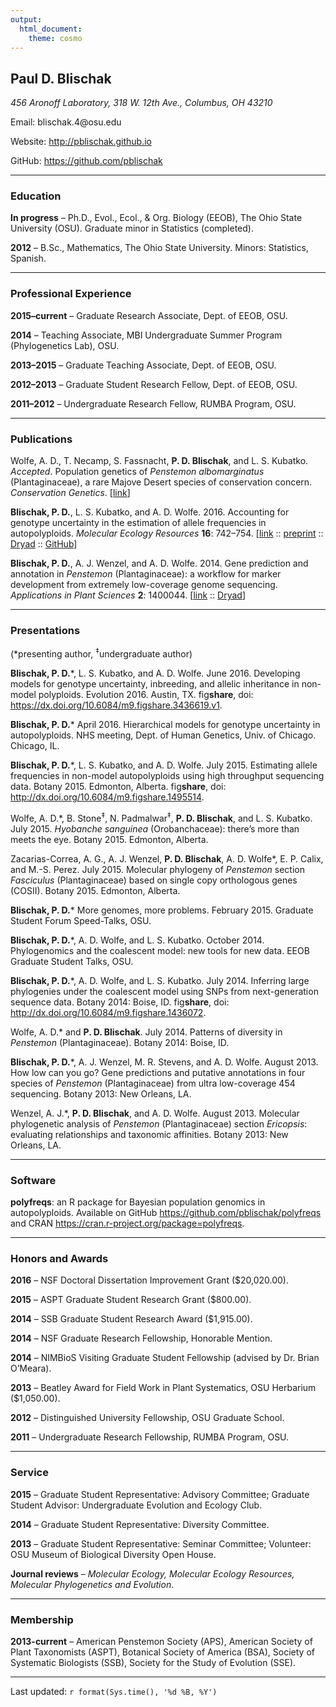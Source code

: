 ```yaml
---
output:
  html_document:
    theme: cosmo
---
```


## **Paul D. Blischak**

*456 Aronoff Laboratory, 318 W. 12th Ave., Columbus, OH 43210*

Email: blischak.4@osu.edu

Website: <a href="http://pblischak.github.io" target="_blank">http://pblischak.github.io</a>

GitHub: <a href="https://github.com/pblischak" target="_blank">https://github.com/pblischak</a>

----

### **Education**

 **In progress** -- Ph.D., Evol., Ecol., \& Org. Biology (EEOB), The Ohio State University (OSU). Graduate minor in Statistics (completed).

**2012** -- B.Sc., Mathematics, The Ohio State University. Minors: Statistics, Spanish.

----

### **Professional Experience**

**2015--current** -- Graduate Research Associate, Dept. of EEOB, OSU.

**2014** -- Teaching Associate, MBI Undergraduate Summer Program (Phylogenetics Lab), OSU.

**2013--2015** -- Graduate Teaching Associate, Dept. of EEOB, OSU.

**2012--2013** -- Graduate Student Research Fellow, Dept. of EEOB, OSU.

**2011--2012** -- Undergraduate Research Fellow, RUMBA Program, OSU.

----

### **Publications**

Wolfe, A. D., T. Necamp, S. Fassnacht, **P. D. Blischak**, and L. S. Kubatko. *Accepted*. Population genetics of *Penstemon albomarginatus* (Plantaginaceae), a rare Majove Desert species of conservation concern. *Conservation Genetics*. [<a href="http://link.springer.com/article/10.1007/s10592-016-0857-y" target="_blank">link</a>]

**Blischak, P. D.**, L. S. Kubatko, and A. D. Wolfe. 2016. 
Accounting for genotype uncertainty in the estimation of allele frequencies in autopolyploids. *Molecular Ecology Resources* **16**: 742--754. [<a href="http://onlinelibrary.wiley.com/doi/10.1111/1755-0998.12493/abstract" target="_blank">link</a> :: <a href="http://biorxiv.org/content/early/2015/09/23/021907" target="_blank">preprint</a> :: <a href="http://datadryad.org/resource/doi:10.5061/dryad.t297p" target="_blank">Dryad</a> :: <a href="https://github.com/pblischak/polyfreqs-ms-data" target="_blank">GitHub</a>]

**Blischak, P. D.**, A. J. Wenzel, and A. D. Wolfe. 2014. Gene prediction and annotation in *Penstemon* (Plantaginaceae): a workflow for marker development from extremely low-coverage genome sequencing. *Applications in Plant Sciences* **2**: 1400044. [<a href="http://www.bioone.org/doi/abs/10.3732/apps.1400044" target="_blank">link</a> :: <a href="http://datadryad.org/resource/doi:10.5061/dryad.f6s22" target="_blank">Dryad</a>]

----

### **Presentations**

(\*presenting author, $^{\ddagger}$undergraduate author)

**Blischak, P. D.**\*, L. S. Kubatko, and A. D. Wolfe. June 2016. Developing models for genotype uncertainty, inbreeding, and allelic inheritance in non-model polyploids. Evolution 2016. Austin, TX. fig**share**, doi: <a href="https://dx.doi.org/10.6084/m9.figshare.3436619.v1" target="_blank">https://dx.doi.org/10.6084/m9.figshare.3436619.v1</a>.

**Blischak, P. D.**\* April 2016. Hierarchical models for genotype uncertainty in autopolyploids. NHS meeting, Dept. of Human Genetics, Univ. of Chicago. Chicago, IL.

**Blischak, P. D.**\*, L. S. Kubatko, and A. D. Wolfe. July 2015.
Estimating allele frequencies in non-model autopolyploids using high throughput sequencing data.
Botany 2015. Edmonton, Alberta. fig**share**, doi: <a href="http://dx.doi.org/10.6084/m9.figshare.1495514" target="_blank">http://dx.doi.org/10.6084/m9.figshare.1495514</a>.

Wolfe, A. D.\*, B. Stone$^{\ddagger}$, N. Padmalwar$^{\ddagger}$, **P. D. Blischak**, and L. S. Kubatko. July 2015.
*Hyobanche sanguinea* (Orobanchaceae): there's more than meets the eye.
Botany 2015. Edmonton, Alberta.

Zacarias-Correa, A. G., A. J. Wenzel, **P. D. Blischak**, A. D. Wolfe\*, E. P. Calix, and M.-S. Perez. July 2015.
Molecular phylogeny of *Penstemon* section *Fasciculus* (Plantaginaceae) based on single copy orthologous genes (COSII).
Botany 2015. Edmonton, Alberta.

**Blischak, P. D.**\* More genomes, more problems. February 2015. Graduate Student Forum Speed-Talks, OSU.

**Blischak, P. D.**\*, A. D. Wolfe, and L. S. Kubatko. October 2014. Phylogenomics and the coalescent model: new tools for new data. EEOB Graduate Student Talks, OSU.

**Blischak, P. D.**\*, A. D. Wolfe, and L. S. Kubatko. July 2014. Inferring large phylogenies under the coalescent model using SNPs from next-generation sequence data. Botany 2014: Boise, ID. fig**share**, doi: <a href="http://dx.doi.org/10.6084/m9.figshare.1436072" target="_blank">http://dx.doi.org/10.6084/m9.figshare.1436072</a>.

Wolfe, A. D.\* and **P. D. Blischak**. July 2014. Patterns of diversity in *Penstemon* (Plantaginaceae). Botany 2014: Boise, ID.

**Blischak, P. D.**\*, A. J. Wenzel, M. R. Stevens, and A. D. Wolfe. August 2013. How low can you go? Gene predictions and putative annotations in four species of *Penstemon* (Plantaginaceae) from ultra low-coverage 454 sequencing. Botany 2013: New Orleans, LA.

Wenzel, A. J.\*, **P. D. Blischak**, and A. D. Wolfe. August 2013. Molecular phylogenetic analysis of *Penstemon* (Plantaginaceae) section *Ericopsis*: evaluating relationships and taxonomic affinities. Botany 2013: New Orleans, LA.

----

### **Software**

**polyfreqs**:
an R package for Bayesian population genomics in autopolyploids. 
Available on GitHub <a href="https://github.com/pblischak/polyfreqs" target="_blank">https://github.com/pblischak/polyfreqs</a> and CRAN <a href="https://cran.r-project.org/package=polyfreqs"  target="_blank">https://cran.r-project.org/package=polyfreqs</a>.

---

### **Honors and Awards**

**2016** -- NSF Doctoral Dissertation Improvement Grant ($20,020.00).

**2015** -- ASPT Graduate Student Research Grant ($800.00).

**2014** -- SSB Graduate Student Research Award ($1,915.00).

**2014** -- NSF Graduate Research Fellowship, Honorable Mention.

**2014** -- NIMBioS Visiting Graduate Student Fellowship (advised by Dr. Brian O'Meara).

**2013** -- Beatley Award for Field Work in Plant Systematics, OSU Herbarium ($1,050.00).

**2012** -- Distinguished University Fellowship, OSU Graduate School.

**2011** -- Undergraduate Research Fellowship, RUMBA Program, OSU.

----

### **Service**

**2015** -- Graduate Student Representative: Advisory Committee; Graduate Student Advisor: Undergraduate Evolution and Ecology Club.

**2014** -- Graduate Student Representative: Diversity Committee.

**2013** -- Graduate Student Representative: Seminar Committee; Volunteer: OSU Museum of Biological Diversity Open House.

**Journal reviews** -- *Molecular Ecology, Molecular Ecology Resources, Molecular Phylogenetics and Evolution*.

----

### **Membership**

**2013-current** -- American Penstemon Society (APS),
American Society of Plant Taxonomists (ASPT),
Botanical Society of America (BSA),
Society of Systematic Biologists (SSB),
Society for the Study of Evolution (SSE).

----

Last updated: `r format(Sys.time(), '%d %B, %Y')`
